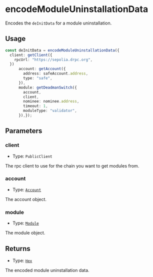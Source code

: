 # encodeModuleUninstallationData

Encodes the `deInitData` for a module uninstallation.

## Usage

```typescript copy
const deInitData = encodeModuleUninstallationData({
  client: getClient({
    rpcUrl: "https://sepolia.drpc.org",
  })
      account: getAccount({
        address: safeAccount.address,
        type: "safe",
      }),
      module: getDeadmanSwitch({
        account,
        client,
        nominee: nominee.address,
        timeout: 1,
        moduleType: "validator",
      }),});
```

## Parameters

### client

- Type: `PublicClient`

The rpc client to use for the chain you want to get modules from.

### account

- Type: [`Account`](/module-sdk/glossary/types#account)

The account object.

### module

- Type: [`Module`](/module-sdk/glossary/types#module)

The module object.

## Returns

- Type: [`Hex`](https://viem.sh/docs/glossary/types#hex)

The encoded module uninstallation data.
